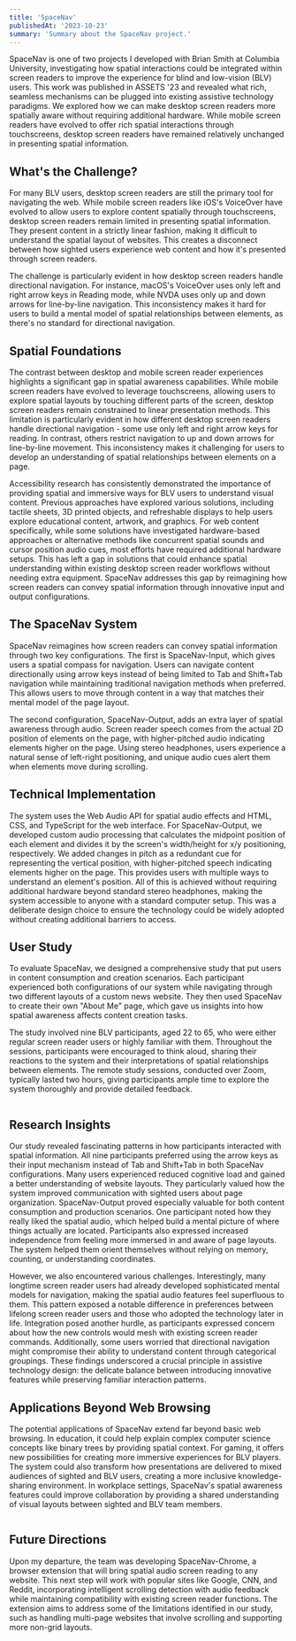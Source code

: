 ```yaml
---
title: 'SpaceNav'
publishedAt: '2023-10-23'
summary: 'Summary about the SpaceNav project.'
---
```


SpaceNav is one of two projects I developed with Brian Smith at Columbia University, investigating how spatial interactions could be integrated within screen readers to improve the experience for blind and low-vision (BLV) users. This work was published in ASSETS '23 and revealed what rich, seamless mechanisms can be plugged into existing assistive technology paradigms. We explored how we can make desktop screen readers more spatially aware without requiring additional hardware. While mobile screen readers have evolved to offer rich spatial interactions through touchscreens, desktop screen readers have remained relatively unchanged in presenting spatial information.

## What's the Challenge?

For many BLV users, desktop screen readers are still the primary tool for navigating the web. While mobile screen readers like iOS's VoiceOver have evolved to allow users to explore content spatially through touchscreens, desktop screen readers remain limited in presenting spatial information. They present content in a strictly linear fashion, making it difficult to understand the spatial layout of websites. This creates a disconnect between how sighted users experience web content and how it's presented through screen readers.

The challenge is particularly evident in how desktop screen readers handle directional navigation. For instance, macOS's VoiceOver uses only left and right arrow keys in Reading mode, while NVDA uses only up and down arrows for line-by-line navigation. This inconsistency makes it hard for users to build a mental model of spatial relationships between elements, as there's no standard for directional navigation.

## Spatial Foundations

The contrast between desktop and mobile screen reader experiences highlights a significant gap in spatial awareness capabilities. While mobile screen readers have evolved to leverage touchscreens, allowing users to explore spatial layouts by touching different parts of the screen, desktop screen readers remain constrained to linear presentation methods. This limitation is particularly evident in how different desktop screen readers handle directional navigation - some use only left and right arrow keys for reading. In contrast, others restrict navigation to up and down arrows for line-by-line movement. This inconsistency makes it challenging for users to develop an understanding of spatial relationships between elements on a page.

Accessibility research has consistently demonstrated the importance of providing spatial and immersive ways for BLV users to understand visual content. Previous approaches have explored various solutions, including tactile sheets, 3D printed objects, and refreshable displays to help users explore educational content, artwork, and graphics. For web content specifically, while some solutions have investigated hardware-based approaches or alternative methods like concurrent spatial sounds and cursor position audio cues, most efforts have required additional hardware setups. This has left a gap in solutions that could enhance spatial understanding within existing desktop screen reader workflows without needing extra equipment. SpaceNav addresses this gap by reimagining how screen readers can convey spatial information through innovative input and output configurations.

## The SpaceNav System

SpaceNav reimagines how screen readers can convey spatial information through two key configurations. The first is SpaceNav-Input, which gives users a spatial compass for navigation. Users can navigate content directionally using arrow keys instead of being limited to Tab and Shift+Tab navigation while maintaining traditional navigation methods when preferred. This allows users to move through content in a way that matches their mental model of the page layout.

<Gif src="/spacenav/spatial_interactions_example.gif" alt="" caption="A visual representation of how spatial interactions are implemented on the first version of our news site, with the user navigating and highlighting HTML elements on the page." />

The second configuration, SpaceNav-Output, adds an extra layer of spatial awareness through audio. Screen reader speech comes from the actual 2D position of elements on the page, with higher-pitched audio indicating elements higher on the page. Using stereo headphones, users experience a natural sense of left-right positioning, and unique audio cues alert them when elements move during scrolling.

## Technical Implementation

The system uses the Web Audio API for spatial audio effects and HTML, CSS, and TypeScript for the web interface. For SpaceNav-Output, we developed custom audio processing that calculates the midpoint position of each element and divides it by the screen's width/height for x/y positioning, respectively. We added changes in pitch as a redundant cue for representing the vertical position, with higher-pitched speech indicating elements higher on the page. This provides users with multiple ways to understand an element's position. All of this is achieved without requiring additional hardware beyond standard stereo headphones, making the system accessible to anyone with a standard computer setup. This was a deliberate design choice to ensure the technology could be widely adopted without creating additional barriers to access.

## User Study

To evaluate SpaceNav, we designed a comprehensive study that put users in content consumption and creation scenarios. Each participant experienced both configurations of our system while navigating through two different layouts of a custom news website. They then used SpaceNav to create their own "About Me" page, which gave us insights into how spatial awareness affects content creation tasks.

The study involved nine BLV participants, aged 22 to 65, who were either regular screen reader users or highly familiar with them. Throughout the sessions, participants were encouraged to think aloud, sharing their reactions to the system and their interpretations of spatial relationships between elements. The remote study sessions, conducted over Zoom, typically lasted two hours, giving participants ample time to explore the system thoroughly and provide detailed feedback.

<Image 
  src="/spacenav/about_me_pages.png"
  alt=""
  width={800}
  height={600}
  caption="Two 'About Me' pages that a user study participant built using SpaceNav-Input (the left image) and SpaceNav-Output (the right image)."
/>

## Research Insights

Our study revealed fascinating patterns in how participants interacted with spatial information. All nine participants preferred using the arrow keys as their input mechanism instead of Tab and Shift+Tab in both SpaceNav configurations. Many users experienced reduced cognitive load and gained a better understanding of website layouts. They particularly valued how the system improved communication with sighted users about page organization. SpaceNav-Output proved especially valuable for both content consumption and production scenarios. One participant noted how they really liked the spatial audio, which helped build a mental picture of where things actually are located. Participants also expressed increased independence from feeling more immersed in and aware of page layouts. The system helped them orient themselves without relying on memory, counting, or understanding coordinates.

However, we also encountered various challenges. Interestingly, many longtime screen reader users had already developed sophisticated mental models for navigation, making the spatial audio features feel superfluous to them. This pattern exposed a notable difference in preferences between lifelong screen reader users and those who adopted the technology later in life. Integration posed another hurdle, as participants expressed concern about how the new controls would mesh with existing screen reader commands. Additionally, some users worried that directional navigation might compromise their ability to understand content through categorical groupings. These findings underscored a crucial principle in assistive technology design: the delicate balance between introducing innovative features while preserving familiar interaction patterns.

## Applications Beyond Web Browsing

The potential applications of SpaceNav extend far beyond basic web browsing. In education, it could help explain complex computer science concepts like binary trees by providing spatial context. For gaming, it offers new possibilities for creating more immersive experiences for BLV players. The system could also transform how presentations are delivered to mixed audiences of sighted and BLV users, creating a more inclusive knowledge-sharing environment. In workplace settings, SpaceNav's spatial awareness features could improve collaboration by providing a shared understanding of visual layouts between sighted and BLV team members.

<Image 
  src="/spacenav/chrome_extension.png"
  alt=""
  width={800}
  height={600}
  caption="How we envision the SpaceNav-Chrome system working on standard websites such as CNN, incorporating spatial interactions onto more complicated user interfaces and experiences."
/>

## Future Directions

Upon my departure, the team was developing SpaceNav-Chrome, a browser extension that will bring spatial audio screen reading to any website. This next step will work with popular sites like Google, CNN, and Reddit, incorporating intelligent scrolling detection with audio feedback while maintaining compatibility with existing screen reader functions. The extension aims to address some of the limitations identified in our study, such as handling multi-page websites that involve scrolling and supporting more non-grid layouts.
